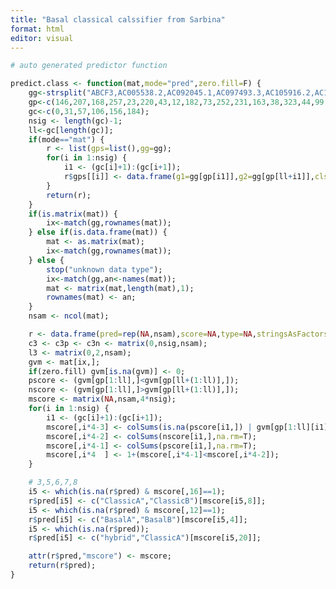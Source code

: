 ```yaml
---
title: "Basal classical calssifier from Sarbina"
format: html
editor: visual
---
```



```r
# auto generated predictor function

predict.class <- function(mat,mode="pred",zero.fill=F) {
	gg<-strsplit("ABCF3,AC005538.2,AC092045.1,AC097493.3,AC105916.2,AC106795.1,AC136443.1,AC245041.2,ACER2,ACOT9,ACSS2,ACTN4,ADCY6,ADGRF1,AGAP6,AHCY,AIFM3,AIG1,AKR1B10,AL133268.1,AL137782.1,AL358232.1,AL359955.1,AL365436.2,AMPD2,ANG,ANKRD11,ANKRD61,ANXA8,API5P2,APOBEC3G,APP,ARFGAP1,ARFGEF3,ARHGAP23,ARL16,ASAP1,ASAP2,ATP2A3,AXL,BCAS1,BCKDK,BEAN1,BICC1,BICD1,BNIP5,BTNL8,BX679664.3,C12orf54,C16orf74,CABLES1,CACNA2D2,CAD,CADPS,CAMK2N1,CAPN5,CAPN8,CAPN9,CAV1,CAVIN2,CCDC57,CCDC82,CCNDBP1,CCT8,CD47,CDC42BPA,CDK14,CEACAM3,CEACAM5,CEACAM6,CEACAM7,CEMIP,CEP295NL,CES2,CFAP52,CHST11,CKAP4,CLCA2,CLDN18,CLIP4,COL17A1,CRACD,CREB3L1,CRYL1,CST6,CSTA,CTNS,CTSE,CXCL3,CYP2S1,CYP3A5,DHX33,DNAJC22,DOP1B,DSE,DSG3,DYNC2H1,E2F4,EDN1,EDN3,EPS8L1,ERG28,ETV5,FAIM,FAM177B,FAM222A,FAM227A,FAM83E,FARP2,FAT2,FBRSL1,FBXL18,FBXO17,FBXW5,FER1L6,FEZ2,FGF13,FGFRL1,FHL2,FMO5,FST,FYTTD1,GAB2,GADD45A,GADD45B,GALK1,GALM,GATA6,GATD3B,GID8,GM2A,GP2,GPAA1,GPX2,GRIP2,GRN,GSDMC,GULP1,HACD1,HAUS6P1,HCAR2,HCAR3,HEPH,HMGA1P8,HMGA2,HMGB1P6,HMGCS2,HNF4A,HNRNPA1P33,HSD17B7,INPP4B,INTS1,IQGAP2,ITGB6,ITPR2,IYD,KALRN,KAT14,KCNE3,KCNJ3,KIAA0556,KITLG,KLK6,KRT13,KRT5,KRT6A,KRT6C,KRT8,LAMB3,LAT,LCMT1,LEPROT,LFNG,LGR4,LINC01124,LMO7,LPAR3,LPCAT4,LRRC66,MAFF,MAP7,MARCKSL1,MCU,MDFIC,MDH1B,MECOM,MGAT3,MIR151A,MIR186,MIR205HG,MIR548I2,MIR569,MIR595,MIR6765,MIRLET7BHG,MIRLET7I,MKNK2,MPZL2,MTSS1,MUC3A,MXRA5,MYRF,NDUFAF4,NGEF,NGFR,NMUR2,NOL4L,NR1I2,NR3C2,NT5C1B,NUP58,NUTM1,ODF3B,OR7E14P,PADI1,PAQR7,PAQR8,PCDH7,PCMT1,PDE11A,PDIK1L,PDX1,PFAS,PGLYRP3,PHACTR3,PHB2,PHF3,PIK3C2B,PIP5K1B,PLA2G10,PLAAT3,PLAC9,PLAT,PLAU,PLEKHA7,PLK2,PLSCR2,PMAIP1,POF1B,POLRMTP1,PPIAP72,PPL,PPP1R18,PPP4R4,PREP,PRKAR1B,PRKDC,PRR15L,PRSS53,PSMC1P2,PYCR1,RAB20,RAPGEFL1,RAPSN,RBM23,RBP1,RCAN1,RDX,REEP1,REG4,REP15,REPIN1,REXO2,RFC2,RHCG,RHOV,RIPK2,RPF2,RPL7AP66,RPL7P1,RPS15P4,RSL1D1,S100A8,SAA2,SCEL,SEC63,SELENBP1,SELENOM,SESTD1,SF3B5,SH3BGRL2,SH3GLB2,SLC10A3,SLC26A9,SLC2A9,SLC41A2,SLC43A1,SLC7A6OS,SLCO3A1,SMIM6,SNCG,SOX21,SRRM2,SRXN1,ST13,ST6GALNAC1,ST6GALNAC4,STARD5,STIP1,SYTL2,TBRG4,TENT5C,TFF1,TGFB2,TGFBR2,TGM2,THOC3,THSD7A,TM9SF1,TMCC3,TMEM45A,TMPRSS2,TNIK,TP63,TPD52,TPD52L2,TRPA1,TSPAN8,TTPAL,TYMP,UACA,UBE2L6,UBE2V1P2,UBE3D,UBFD1,USP31,VEZT,VMP1,VSIG1,VSIG2,VSTM2L,WFDC5,WWTR1,ZNF185,ZNF385A,ZNF438,ZNF512B,ZNF527,ZNF598,ZNF668,ZNF746,ZPLD1",",")[[1]];
	gp<-c(146,207,168,257,23,220,43,12,182,73,252,231,163,38,323,44,99,204,308,62,290,215,119,321,148,336,305,255,30,3,237,103,317,262,251,48,109,240,114,278,226,140,309,20,118,106,301,126,135,17,155,111,77,271,61,117,175,318,179,120,300,208,229,82,153,56,329,70,79,239,68,72,88,41,47,159,90,156,69,115,183,7,303,248,108,83,193,209,105,228,58,222,253,250,200,91,313,230,57,330,19,277,174,186,212,46,151,184,36,75,234,322,213,325,35,273,1,43,104,45,188,8,288,289,169,195,27,149,254,258,328,67,137,194,107,291,116,29,320,264,122,279,333,31,59,327,306,274,263,218,189,172,216,236,139,10,268,341,130,324,283,302,124,64,32,211,295,60,272,319,25,310,197,261,98,276,16,269,270,203,246,280,28,2,167,141,166,142,110,78,265,165,335,298,266,6,86,190,244,121,273,285,205,314,49,164,199,307,96,326,311,131,332,224,177,198,14,202,178,81,154,292,101,233,176,225,151,149,8,24,231,334,215,275,97,286,63,330,242,331,206,299,112,92,37,76,223,337,219,247,267,32,304,234,170,145,136,33,297,294,40,238,306,144,53,42,256,129,95,227,113,125,185,152,85,340,133,249,80,293,316,339,15,282,124,18,243,171,50,338,83,287,222,5,94,11,179,153,129,132,26,281,158,74,4,173,229,127,303,120,260,82,160,245,148,102,210,100,54,147,157,128,296,34,143,39,84,217,123,315,134,71,181,284,191,9,221,312,52,150,162,232,55,43,214,259,187,65,70,21,151,342,161,241,13,196,201,22,235,66,56,180,138,89,51,87,93,192);
	gc<-c(0,31,57,106,156,184);
	nsig <- length(gc)-1;
	ll<-gc[length(gc)];
	if(mode=="mat") {
		r <- list(gps=list(),gg=gg);
		for(i in 1:nsig) {
			i1 <- (gc[i]+1):(gc[i+1]);
			r$gps[[i]] <- data.frame(g1=gg[gp[i1]],g2=gg[gp[ll+i1]],cls=i,stringsAsFactors=F);
		}
		return(r);
	}
	if(is.matrix(mat)) {
		ix<-match(gg,rownames(mat));
	} else if(is.data.frame(mat)) {
		mat <- as.matrix(mat);
		ix<-match(gg,rownames(mat));
	} else {
		stop("unknown data type");
		ix<-match(gg,an<-names(mat));
		mat <- matrix(mat,length(mat),1);
		rownames(mat) <- an;
	}
	nsam <- ncol(mat);

	r <- data.frame(pred=rep(NA,nsam),score=NA,type=NA,stringsAsFactors=F);
	c3 <- c3p <- c3n <- matrix(0,nsig,nsam);
	l3 <- matrix(0,2,nsam);
	gvm <- mat[ix,];
	if(zero.fill) gvm[is.na(gvm)] <- 0;
	pscore <- (gvm[gp[1:ll],]<gvm[gp[ll+(1:ll)],]);
	nscore <- (gvm[gp[1:ll],]>gvm[gp[ll+(1:ll)],]);
	mscore <- matrix(NA,nsam,4*nsig);
	for(i in 1:nsig) {
		i1 <- (gc[i]+1):(gc[i+1]);
		mscore[,i*4-3] <- colSums(is.na(pscore[i1,]) | gvm[gp[1:ll][i1],]==gvm[gp[ll+(1:ll)][i1],]);
		mscore[,i*4-2] <- colSums(nscore[i1,],na.rm=T);
		mscore[,i*4-1] <- colSums(pscore[i1,],na.rm=T);
		mscore[,i*4  ] <- 1+(mscore[,i*4-1]<mscore[,i*4-2]);
	}

	# 3,5,6,7,8
	i5 <- which(is.na(r$pred) & mscore[,16]==1);
	r$pred[i5] <- c("ClassicA","ClassicB")[mscore[i5,8]];
	i5 <- which(is.na(r$pred) & mscore[,12]==1);
	r$pred[i5] <- c("BasalA","BasalB")[mscore[i5,4]];
	i5 <- which(is.na(r$pred));
	r$pred[i5] <- c("hybrid","ClassicA")[mscore[i5,20]];

	attr(r$pred,"mscore") <- mscore;
	return(r$pred);
}


```

